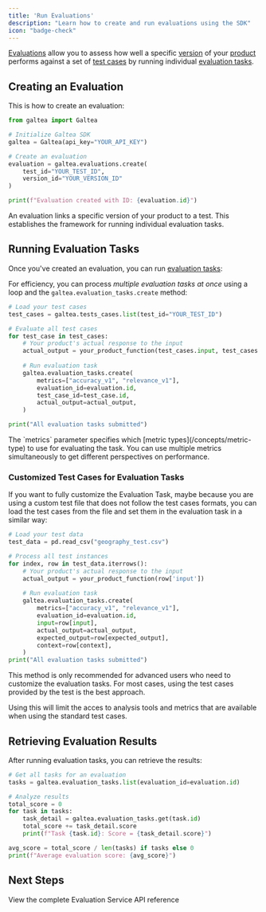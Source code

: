 ```yaml
---
title: 'Run Evaluations'
description: "Learn how to create and run evaluations using the SDK"
icon: "badge-check"
---
```


[Evaluations](/concepts/product/evaluation) allow you to assess how well a specific [version](/concepts/product/version) of your [product](/concepts/product) performs against a set of [test cases](/concepts/product/test/case) by running individual [evaluation tasks](/concepts/product/evaluation/task).

## Creating an Evaluation

This is how to create an evaluation:

  ```python
  from galtea import Galtea

  # Initialize Galtea SDK
  galtea = Galtea(api_key="YOUR_API_KEY")

  # Create an evaluation
  evaluation = galtea.evaluations.create(
      test_id="YOUR_TEST_ID",
      version_id="YOUR_VERSION_ID"
  )

  print(f"Evaluation created with ID: {evaluation.id}")
  ```
  <Info>
    An evaluation links a specific version of your product to a test. This establishes the framework for running individual evaluation tasks.
  </Info>

## Running Evaluation Tasks

Once you've created an evaluation, you can run [evaluation tasks](/concepts/product/evaluation/task):

For efficiency, you can process *multiple evaluation tasks at once* using a loop and the `galtea.evaluation_tasks.create` method:

```python
# Load your test cases
test_cases = galtea.tests_cases.list(test_id="YOUR_TEST_ID")

# Evaluate all test cases
for test_case in test_cases:
    # Your product's actual response to the input
    actual_output = your_product_function(test_cases.input, test_cases.context)
    
    # Run evaluation task
    galtea.evaluation_tasks.create(
        metrics=["accuracy_v1", "relevance_v1"],
        evaluation_id=evaluation.id,
        test_case_id=test_case.id,
        actual_output=actual_output,
    )

print("All evaluation tasks submitted")
```

<Note>
  The `metrics` parameter specifies which [metric types](/concepts/metric-type) to use for evaluating the task. You can use multiple metrics simultaneously to get different perspectives on performance.
</Note>

### Customized Test Cases for Evaluation Tasks

If you want to fully customize the Evaluation Task, maybe because you are using a custom test file that does not follow the test cases formats, you can load the test cases from the file and set them in the evaluation task in a similar way:

```python
# Load your test data
test_data = pd.read_csv("geography_test.csv")

# Process all test instances
for index, row in test_data.iterrows():
    # Your product's actual response to the input
    actual_output = your_product_function(row['input'])
    
    # Run evaluation task
    galtea.evaluation_tasks.create(
        metrics=["accuracy_v1", "relevance_v1"],
        evaluation_id=evaluation.id,
        input=row[input],
        actual_output=actual_output,
        expected_output=row[expected_output],
        context=row[context],
    )
print("All evaluation tasks submitted")
```

<Warning>
  This method is only recommended for advanced users who need to customize the evaluation tasks. For most cases, using the test cases provided by the test is the best approach.

  Using this will limit the acces to analysis tools and metrics that are available when using the standard test cases.
</Warning>

## Retrieving Evaluation Results

After running evaluation tasks, you can retrieve the results:

```python
# Get all tasks for an evaluation
tasks = galtea.evaluation_tasks.list(evaluation_id=evaluation.id)

# Analyze results
total_score = 0
for task in tasks:
    task_detail = galtea.evaluation_tasks.get(task.id)
    total_score += task_detail.score
    print(f"Task {task.id}: Score = {task_detail.score}")

avg_score = total_score / len(tasks) if tasks else 0
print(f"Average evaluation score: {avg_score}")
```

## Next Steps

<CardGroup cols={2}>
  <Card title="API Reference" icon="code" href="/sdk/api/evaluation-service">
    View the complete Evaluation Service API reference
  </Card>
</CardGroup>

